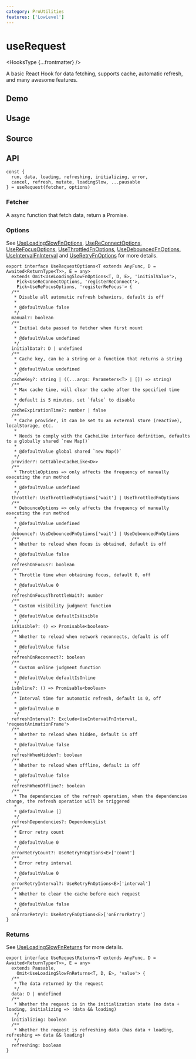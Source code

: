 ```yaml
---
category: ProUtilities
features: ['LowLevel']
---
```


# useRequest


<HooksType {...frontmatter} />

<Since version="v1.4.0" />

A basic React Hook for data fetching, supports cache, automatic refresh, and many awesome features.

## Demo


<App />

## Usage



## Source


<Source />

## API

```tsx
const {
  run, data, loading, refreshing, initializing, error,
  cancel, refresh, mutate, loadingSlow, ...pausable
} = useRequest(fetcher, options)
```

### Fetcher

A async function that fetch data, return a Promise.

### Options

See [UseLoadingSlowFnOptions](/reference/use-loading-slow-fn#options), [UseReConnectOptions](/reference/use-re-connect#options), [UseReFocusOptions](/reference/use-re-focus#options), [UseThrottledFnOptions](/reference/use-throttled-fn#options), [UseDebouncedFnOptions](/reference/use-debounced-fn#options), [UseIntervalFnInterval](/reference/use-interval-fn#interval) and [UseRetryFnOptions](/reference/use-retry-fn#options) for more details.

```tsx
export interface UseRequestOptions<T extends AnyFunc, D = Awaited<ReturnType<T>>, E = any>
  extends Omit<UseLoadingSlowFnOptions<T, D, E>, 'initialValue'>,
    Pick<UseReConnectOptions, 'registerReConnect'>,
    Pick<UseReFocusOptions, 'registerReFocus'> {
  /**
   * Disable all automatic refresh behaviors, default is off
   *
   * @defaultValue false
   */
  manual?: boolean
  /**
   * Initial data passed to fetcher when first mount
   *
   * @defaultValue undefined
   */
  initialData?: D | undefined
  /**
   * Cache key, can be a string or a function that returns a string
   *
   * @defaultValue undefined
   */
  cacheKey?: string | ((...args: Parameters<T> | []) => string)
  /**
   * Max cache time, will clear the cache after the specified time
   *
   * default is 5 minutes, set `false` to disable
   */
  cacheExpirationTime?: number | false
  /**
   * Cache provider, it can be set to an external store (reactive), localStorage, etc.
   *
   * Needs to comply with the CacheLike interface definition, defaults to a globally shared `new Map()`
   *
   * @defaultValue global shared `new Map()`
   */
  provider?: Gettable<CacheLike<D>>
  /**
   * ThrottleOptions => only affects the frequency of manually executing the run method
   *
   * @defaultValue undefined
   */
  throttle?: UseThrottledFnOptions['wait'] | UseThrottledFnOptions
  /**
   * DebounceOptions => only affects the frequency of manually executing the run method
   *
   * @defaultValue undefined
   */
  debounce?: UseDebouncedFnOptions['wait'] | UseDebouncedFnOptions
  /**
   * Whether to reload when focus is obtained, default is off
   *
   * @defaultValue false
   */
  refreshOnFocus?: boolean
  /**
   * Throttle time when obtaining focus, default 0, off
   *
   * @defaultValue 0
   */
  refreshOnFocusThrottleWait?: number
  /**
   * Custom visibility judgment function
   *
   * @defaultValue defaultIsVisible
   */
  isVisible?: () => Promisable<boolean>
  /**
   * Whether to reload when network reconnects, default is off
   *
   * @defaultValue false
   */
  refreshOnReconnect?: boolean
  /**
   * Custom online judgment function
   *
   * @defaultValue defaultIsOnline
   */
  isOnline?: () => Promisable<boolean>
  /**
   * Interval time for automatic refresh, default is 0, off
   *
   * @defaultValue 0
   */
  refreshInterval?: Exclude<UseIntervalFnInterval, 'requestAnimationFrame'>
  /**
   * Whether to reload when hidden, default is off
   *
   * @defaultValue false
   */
  refreshWhenHidden?: boolean
  /**
   * Whether to reload when offline, default is off
   *
   * @defaultValue false
   */
  refreshWhenOffline?: boolean
  /**
   * The dependencies of the refresh operation, when the dependencies change, the refresh operation will be triggered
   *
   * @defaultValue []
   */
  refreshDependencies?: DependencyList
  /**
   * Error retry count
   *
   * @defaultValue 0
   */
  errorRetryCount?: UseRetryFnOptions<E>['count']
  /**
   * Error retry interval
   *
   * @defaultValue 0
   */
  errorRetryInterval?: UseRetryFnOptions<E>['interval']
  /**
   * Whether to clear the cache before each request
   *
   * @defaultValue false
   */
  onErrorRetry?: UseRetryFnOptions<E>['onErrorRetry']
}
```

### Returns


<Tip type="pausable" />

See [UseLoadingSlowFnReturns](/reference/use-loading-slow-fn#returns) for more details.

```tsx
export interface UseRequestReturns<T extends AnyFunc, D = Awaited<ReturnType<T>>, E = any>
  extends Pausable,
    Omit<UseLoadingSlowFnReturns<T, D, E>, 'value'> {
  /**
   * The data returned by the request
   */
  data: D | undefined
  /**
   * Whether the request is in the initialization state (no data + loading, initializing => !data && loading)
   */
  initializing: boolean
  /**
   * Whether the request is refreshing data (has data + loading, refreshing => data && loading)
   */
  refreshing: boolean
}
```
